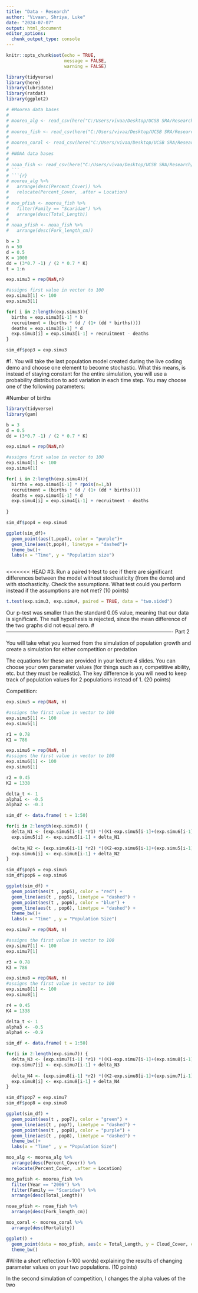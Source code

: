 ```yaml
---
title: "Data - Research"
author: "Vivaan, Shriya, Luke"
date: "2024-07-07"
output: html_document
editor_options: 
  chunk_output_type: console
---
```


```r
knitr::opts_chunk$set(echo = TRUE,
                      message = FALSE,
                      warning = FALSE)
``` 

```r
library(tidyverse)
library(here)
library(lubridate)
library(ratdat)
library(ggplot2)
```

```r
# #Moorea data bases
# 
# moorea_alg <- read_csv(here("C:/Users/vivaa/Desktop/UCSB SRA/Research/MOOREA/MCR_LTER_Annual_Survey_Benthic_Cover_20231211.csv"))
# 
# moorea_fish <- read_csv(here("C:/Users/vivaa/Desktop/UCSB SRA/Research/MOOREA/MCR_LTER_Annual_Fish_Survey_20230615.csv"))
# 
# moorea_coral <- read_csv(here("C:/Users/vivaa/Desktop/UCSB SRA/Research/MOOREA/MCR_LTER_Lenihan_mapped_corals_20220413.csv"))
# 
# #NOAA data bases
# 
# noaa_fish <- read_csv(here("C:/Users/vivaa/Desktop/UCSB SRA/Research/NOAA/Parrotfish_surveys_FL2014.csv"))
# ```
# ```{r}
# moorea_alg %>% 
#   arrange(desc(Percent_Cover)) %>% 
#   relocate(Percent_Cover, .after = Location)
# 
# moo_pfish <- moorea_fish %>% 
#   filter(Family == "Scaridae") %>% 
#   arrange(desc(Total_Length))
# 
# noaa_pfish <- noaa_fish %>% 
#   arrange(desc(Fork_length_cm))
```

```r
b = 3
n = 50
d = 0.5
K = 1000
dd = (3*0.7 -1) / (2 * 0.7 * K)
t = 1:n

exp.simu3 = rep(NaN,n)

#assigns first value in vector to 100
exp.simu3[1] <- 100
exp.simu3[1]

```

```r
for( i in 2:length(exp.simu3)){
  births = exp.simu3[i-1] * b
  recruitment = (births * (d / (1+ (dd * births))))
  deaths = exp.simu3[i-1] * d
  exp.simu3[i] = exp.simu3[i-1] + recruitment - deaths
}
```

```r
sim_df$pop3 = exp.simu3

```
#1. You will take the last population model created during the live coding demo and choose one element to become stochastic. What this means, is instead of staying constant for the entire simulation, you will use a probability distribution to add variation in each time step. You may choose one of the following parameters:

#Number of births

```r
library(tidyverse)
library(gam)

```

```r
b = 3
d = 0.5
dd = (3*0.7 -1) / (2 * 0.7 * K)

exp.simu4 = rep(NaN,n)

#assigns first value in vector to 100
exp.simu4[1] <- 100
exp.simu4[1]

```

```r
for( i in 2:length(exp.simu4)){
  births = exp.simu4[i-1] * rpois(n=1,b)
  recruitment = (births * (d / (1+ (dd * births))))
  deaths = exp.simu4[i-1] * d
  exp.simu4[i] = exp.simu4[i-1] + recruitment - deaths
  
}
```



```r
sim_df$pop4 = exp.simu4

ggplot(sim_df)+
  geom_point(aes(t,pop4), color = "purple")+
  geom_line(aes(t,pop4), linetype = "dashed")+
  theme_bw()+
  labs(x = "Time", y = "Population size")
```
```r

```
<<<<<<< HEAD
#3. Run a paired t-test to see if there are significant differences between the model without stochasticity (from the demo) and with stochasticity. Check the assumptions. What test could you perform instead if the assumptions are not met? (10 points)
```r
t.test(exp.simu3, exp.simu4, paired = TRUE, data = "two.sided")
``` 

Our p-test was smaller than the standard 0.05 value, meaning that our data is significant. The null hypothesis is rejected, since the mean difference of the two graphs did not equal zero. 
# -------------------------------------------------------------------------------------------------
Part 2 

You will take what you learned from the simulation of population growth and create a simulation for either competition or predation

The equations for these are provided in your lecture 4 slides. You can choose your own parameter values (for things such as r, competitive ability, etc. but they must be realistic). The key difference is you will need to keep track of population values for 2 populations instead of 1. (20 points)

Competition: 

```r
exp.simu5 = rep(NaN, n)

#assigns the first value in vector to 100
exp.simu5[1] <- 100
exp.simu5[1]

r1 = 0.78
K1 = 786

exp.simu6 = rep(NaN, n)
#assigns the first value in vector to 100
exp.simu6[1] <- 100
exp.simu6[1]

r2 = 0.45
K2 = 1338
```

```r
delta_t <- 1
alpha1 <- -0.5 
alpha2 <- -0.3

sim_df <- data.frame( t = 1:50)

for(i in 2:length(exp.simu5)) {
  delta_N1 <- (exp.simu5[i-1] *r1) *((K1-exp.simu5[i-1]+(exp.simu6[i-1]*alpha1))/ K1) * delta_t
  exp.simu5[i] <- exp.simu5[i-1] + delta_N1
  
  delta_N2 <- (exp.simu6[i-1] *r2) *((K2-exp.simu6[i-1]+(exp.simu5[i-1]*alpha2))/ K2) * delta_t
  exp.simu6[i] <- exp.simu6[i-1] + delta_N2
}

sim_df$pop5 = exp.simu5
sim_df$pop6 = exp.simu6

ggplot(sim_df) +
  geom_point(aes(t , pop5), color = "red") +
  geom_line(aes(t , pop5), linetype = "dashed") +
  geom_point(aes(t , pop6), color = "blue") +
  geom_line(aes(t , pop6), linetype = "dashed") +
  theme_bw()+
  labs(x = "Time" , y = "Population Size")

```
```r
exp.simu7 = rep(NaN, n)

#assigns the first value in vector to 100
exp.simu7[1] <- 100
exp.simu7[1]

r3 = 0.78
K3 = 786

exp.simu8 = rep(NaN, n)
#assigns the first value in vector to 100
exp.simu8[1] <- 100
exp.simu8[1]

r4 = 0.45
K4 = 1338
```

```r
delta_t <- 1
alpha3 <- -0.5
alpha4 <- -0.9

sim_df <- data.frame( t = 1:50)

for(i in 2:length(exp.simu7)) {
  delta_N3 <- (exp.simu7[i-1] *r1) *((K1-exp.simu7[i-1]+(exp.simu8[i-1]*alpha3))/ K1) * delta_t
  exp.simu7[i] <- exp.simu7[i-1] + delta_N3
  
  delta_N4 <- (exp.simu8[i-1] *r2) *((K2-exp.simu8[i-1]+(exp.simu7[i-1]*alpha4))/ K2) * delta_t
  exp.simu8[i] <- exp.simu8[i-1] + delta_N4
}

sim_df$pop7 = exp.simu7
sim_df$pop8 = exp.simu8

ggplot(sim_df) +
  geom_point(aes(t , pop7), color = "green") +
  geom_line(aes(t , pop7), linetype = "dashed") +
  geom_point(aes(t , pop8), color = "purple") +
  geom_line(aes(t , pop8), linetype = "dashed") +
  theme_bw()+
  labs(x = "Time" , y = "Population Size")
```

```r
moo_alg <- moorea_alg %>% 
  arrange(desc(Percent_Cover)) %>% 
  relocate(Percent_Cover, .after = Location)

moo_pafish <- moorea_fish %>% 
  filter(Year == "2006") %>% 
  filter(Family == "Scaridae") %>% 
  arrange(desc(Total_Length))

noaa_pfish <- noaa_fish %>% 
  arrange(desc(Fork_length_cm))

moo_coral <- moorea_coral %>% 
  arrange(desc(Mortality))
```

```r
ggplot() +
  geom_point(data = moo_pfish, aes(x = Total_Length, y = Cloud_Cover, color = Site)) +
  theme_bw()
```
#Write a short reflection (~100 words) explaining the results of changing parameter values on your two populations. (10 points)

In the second simulation of competition, I changes the alpha values of the two 
